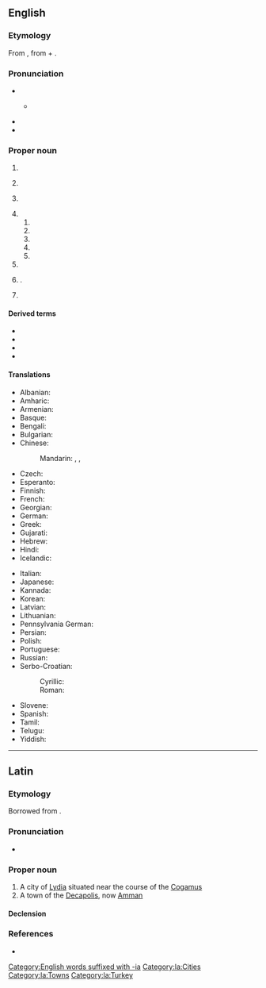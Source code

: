 ==English==
{{wp}}
{{swp|Philadelphia (disambiguation)}}

===Etymology===
From {{bor|en|grc|Φιλαδέλφεια}}, from {{m|grc|φιλέω||I love}} + {{m|grc|ἀδελφός||brother}}.

===Pronunciation===
* {{IPA|en|/fɪləˈdɛlfi.ə/}}
** {{a|local}} {{IPA|en|[fɪɫəˈdɜɫfi.ə]}}
* {{audio|en|en-uk-Philadelphia.ogg|Audio (UK)}}
* {{audio|en|en-us-Philadelphia.ogg|Audio (US)}}

===Proper noun===
{{en-proper noun}}

# {{place|en|a=The largest|city|s/Pennsylvania|c/US|;|the county seat|of coterminous|county/Philadelphia County|and a former capital of the United States}}
# {{lb|en|historical}} {{place|en|city|of the|territory/Decapolis|modern=[[Amman]], [[Syria]]}}
# {{lb|en|historical}} {{place|en|city|r/Lydia|modern=[[Alaşehir]], [[Turkey]]}}
# {{place|en|locale|c/US|;|named for the city in Pennsylvania}}
## {{place|en|city|s/Mississippi|;|the county seat|of|county/Neshoba County}}
## {{place|en|town|s/New York|and a village within it}}{{c|en|Villages in New York, USA}}
## {{place|en|city|s/Tennessee}}
## {{place|en|unincorporated community|s/Illinois}}
## {{place|en|unincorporated community|s/Indiana}}
# {{place|en|village|s/Brandenburg|c/Germany|;|named for the city in Pennsylvania}}
# {{place|en|village|county/Tyne and Wear|c/England|;|named for the city in Pennsylvania}} {{q|[[OS]] grid ref NZ3352}}.
# {{place|en|suburb|of|city/Cape Town|c/South Africa}}

====Derived terms====
* {{l|en|New Philadelphia}}
* {{l|en|Philadelphia County}}
* {{l|en|Philadelphian}}
* {{l|en|Philly}}

====Translations====
{{trans-top|largest city in Pennsylvania}}
* Albanian: {{t|sq|Filadelfija|f}}
* Amharic: {{t|am|ፊላዴልፊያ}}
* Armenian: {{t|hy|Ֆիլադելֆիա}}
* Basque: {{t|eu|Filadelfia}}
* Bengali: {{t|bn|ফিলাডেলফিয়া}}
* Bulgarian: {{t|bg|Филаде́лфия|f}}
* Chinese:
*: Mandarin: {{t+|cmn|費城|sc=Hani}}, {{t+|cmn|费城|tr=Fèichéng|sc=Hani}}, {{t+|cmn|費拉德爾菲亞|tr= Fèilādé'ěrfēiyà|sc=Hani}}
* Czech: {{t+|cs|Filadelfie|f}}
* Esperanto: {{t|eo|Filadelfio}}
* Finnish: {{t+|fi|Philadelphia}}
* French: {{t+|fr|Philadelphie}}
* Georgian: {{t|ka|ფილადელფია}}
* German: {{t+|de|Philadelphia}}
* Greek: {{t+|el|Φιλαδέλφεια|f}}
* Gujarati: {{t|gu|ફિલાડેલ્ફિયા}}
* Hebrew: {{t|he|פִילָדֶלְפִיָּה|f|tr=filadélfia}}
* Hindi: {{t|hi|फिलाडेल्फिया|sc=Deva}}
* Icelandic: {{t|is|Fíladelfía|f}}
{{trans-mid}}
* Italian: {{t+|it|Filadelfia|f}}
* Japanese: {{t|ja|フィラデルフィア|tr=Firaderufia|sc=Jpan}}
* Kannada: {{t|kn|ಫಿಲಡೆಲ್ಫಿಯಾ}}
* Korean: {{t|ko|필라델피아}}
* Latvian: {{t|lv|Filadelfija|f}}
* Lithuanian: {{t|lt|Filadelfija|f}}
* Pennsylvania German: {{t|pdc|Filadelfi}}
* Persian: {{t|fa|فیلادلفیا|tr=filadelfia}}
* Polish: {{t+|pl|Filadelfia|f}}
* Portuguese: {{t+|pt|Filadélfia|f}}
* Russian: {{t+|ru|Филаде́льфия|f}}
* Serbo-Croatian:
*: Cyrillic: {{t|sh|Филаделфија|f}}
*: Roman: {{t|sh|Filadelfija|f}}
* Slovene: {{t|sl|Filadelfija|f}}
* Spanish: {{t+|es|Filadelfia|f}}
* Tamil: {{t|ta|பிலடெல்பியா}}
* Telugu: {{t|te|ఫిలదెల్ఫియా}}
* Yiddish: {{t|yi|פֿילאַדעלפֿיע|f}}
{{trans-bottom}}

{{c|en|Tyne and Wear}}
[[Category:English words suffixed with -ia]]

----

==Latin==

===Etymology===
Borrowed from {{bor|la|grc|Φιλαδέλφεια}}.

===Pronunciation===
* {{la-IPA|Philadelphīa}}

===Proper noun===
{{la-proper noun|Philadelphīa<1.loc>}}

# A city of [[Lydia]] situated near the course of the [[Cogamus]]
# A town of the [[Decapolis]], now [[Amman]]

====Declension====
{{la-ndecl|Philadelphīa<1.loc>}}

===References===
* {{R:Gaffiot}}

[[Category:la:Cities]]
[[Category:la:Towns]]
[[Category:la:Turkey]]